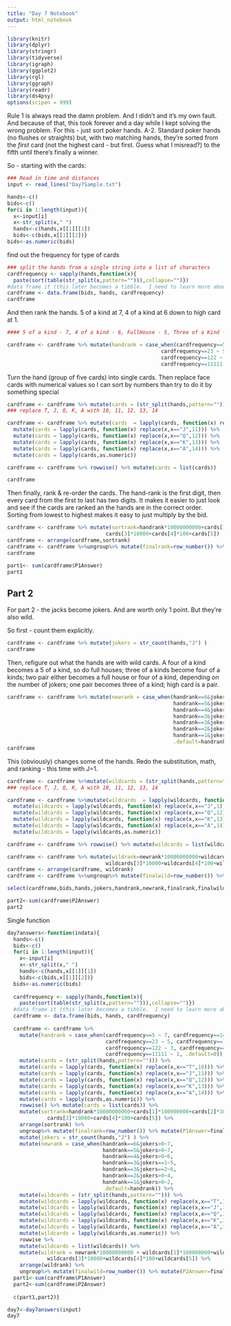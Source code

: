 ```yaml
---
title: "Day 7 Notebook"
output: html_notebook
---
```

```r
library(knitr)
library(dplyr)
library(stringr)
library(tidyverse)
library(igraph)
library(ggplot2)
library(rgl)
library(ggraph)
library(readr)
library(ds4psy)
options(scipen = 999)
```

Rule 1 is always read the damn problem.  And I didn't and it's my own fault. And because of that, this took forever and a day while I kept solving the wrong problem.  For this - just sort poker hands. A-2. Standard poker hands (no flushes or straights) but, with two matching hands, they're sorted from the *first* card (not the highest card - but first. Guess what I misread?) to the fifth until there's finally a winner.

So - starting with the cards:


```r
### Read in time and distances
input <- read_lines("Day7Sample.txt")

hands<-c()
bids<-c()
for(i in 1:length(input)){
  x<-input[i]
  x<-str_split(x," ")
  hands<-c(hands,x[[1]][1])
  bids<-c(bids,x[[1]][2])}
bids<-as.numeric(bids)
```

find out the frequency for type of cards
```r
### split the hands from a single string into a list of characters
cardfrequency <- sapply(hands,function(x){
  paste(sort(table(str_split(x,pattern=""))),collapse="")})
#data frame it (this later becomes a tibble.  I need to learn more about that - but I'm not complaining)
cardframe <- data.frame(bids, hands, cardfrequency)
cardframe
```
And then rank the hands. 5 of a kind at 7, 4 of a kind at 6 down to high card at 1.
```r
#### 5 of a kind - 7, 4 of a kind - 6, FullHouse - 5, Three of a Kind - 4, 2 pair -3 1 pair 2 - high card 1.  The default is there so that I can scan later and make sure I didn't mess anything up.  Nothing should be 0.

cardframe <- cardframe %>% mutate(handrank = case_when(cardfrequency==5 ~ 7, cardfrequency==14 ~ 6,
                                                  cardfrequency==23 ~ 5, cardfrequency==113 ~ 4,
                                                  cardfrequency==122 ~ 3, cardfrequency==1112 ~ 2,
                                                  cardfrequency==11111 ~ 1, .default=0))
```

Turn the hand (group of five cards) into single cards.  Then replace face cards with numerical values so I can sort by numbers than try to do it by something special

```r
cardframe <- cardframe %>% mutate(cards = (str_split(hands,pattern="")))
### replace T, J, Q, K, A with 10, 11, 12, 13, 14

cardframe <- cardframe %>% mutate(cards  = lapply(cards, function(x) replace(x,x=="T",10))) %>%
  mutate(cards = lapply(cards, function(x) replace(x,x=="J",11))) %>%
  mutate(cards = lapply(cards, function(x) replace(x,x=="Q",12))) %>%
  mutate(cards = lapply(cards, function(x) replace(x,x=="K",13))) %>%
  mutate(cards = lapply(cards, function(x) replace(x,x=="A",14))) %>%
  mutate(cards = lapply(cards,as.numeric))

cardframe <- cardframe %>% rowwise() %>% mutate(cards = list(cards))

cardframe
```

Then finally, rank & re-order the cards. The hand-rank is the first digit, then every card from the first to last has two digits.  It makes it easier to just look and see if the cards are ranked an the hands are in the correct order.  Sorting from lowest to highest makes it easy to just multiply by the bid.

```r
cardframe <- cardframe %>% mutate(sortrank=handrank*10000000000+cards[1]*100000000+cards[2]*1000000+
                                cards[3]*10000+cards[4]*100+cards[5])
cardframe <- arrange(cardframe,sortrank)
cardframe <- cardframe %>%ungroup%>% mutate(finalrank=row_number()) %>% mutate(P1Answer=finalrank*bids)
cardframe

part1<- sum(cardframe$P1Answer)
part1
```

## Part 2
For part 2 - the jacks become jokers.  And are worth only 1 point.  But they're also wild.

So first - count them explicitly.

```r
cardframe <- cardframe %>% mutate(jokers = str_count(hands,"J") )
cardframe
```
Then, refigure out what the hands are with wild cards.
A four of a kind becomes a 5 of a kind, so do full houses; three of a kinds become four of a kinds; two pair either becomes a full house or four of a kind, depending on the number of jokers; one pair becomes three of a kind; high card is a pair.
```r
cardframe <- cardframe %>% mutate(newrank = case_when(handrank==6&jokers>0~7,
                                                      handrank==5&jokers>0~7,
                                                      handrank==4&jokers>0~6,
                                                      handrank==3&jokers==1~5,
                                                      handrank==3&jokers==2~6,
                                                      handrank==2&jokers>0~4,
                                                      handrank==1&jokers>0~2,
                                                      .default=handrank))
cardframe
```
This (obviously) changes some of the hands.
Redo the substitution, math, and ranking - this time with J=1.
```r
cardframe <- cardframe %>%mutate(wildcards = (str_split(hands,pattern="")))
### replace T, J, Q, K, A with 10, 11, 12, 13, 14

cardframe <- cardframe %>%mutate(wildcards  = lapply(wildcards, function(x) replace(x,x=="T",10))) %>%
  mutate(wildcards = lapply(wildcards, function(x) replace(x,x=="J",1))) %>%
  mutate(wildcards = lapply(wildcards, function(x) replace(x,x=="Q",12))) %>%
  mutate(wildcards = lapply(wildcards, function(x) replace(x,x=="K",13))) %>%
  mutate(wildcards = lapply(wildcards, function(x) replace(x,x=="A",14))) %>%
  mutate(wildcards = lapply(wildcards,as.numeric))

cardframe <- cardframe %>% rowwise() %>% mutate(wildcards = list(wildcards))

cardframe <- cardframe %>% mutate(wildrank=newrank*10000000000+wildcards[1]*100000000+wildcards[2]*1000000+
                                wildcards[3]*10000+wildcards[4]*100+wildcards[5])
cardframe <- arrange(cardframe, wildrank)
cardframe <- cardframe %>%ungroup%>% mutate(finalwild=row_number()) %>% mutate(P2Answer=finalwild*bids)

select(cardframe,bids,hands,jokers,handrank,newrank,finalrank,finalwild,P1Answer,P2Answer)

part2<-sum(cardframe$P2Answer)
part2
```

Single function

```r
day7answers<-function(indata){
  hands<-c()
  bids<-c()
  for(i in 1:length(input)){
    x<-input[i]
    x<-str_split(x," ")
    hands<-c(hands,x[[1]][1])
    bids<-c(bids,x[[1]][2])}
  bids<-as.numeric(bids)  
  
  cardfrequency <- sapply(hands,function(x){
    paste(sort(table(str_split(x,pattern=""))),collapse="")})
  #data frame it (this later becomes a tibble.  I need to learn more about that - but I'm not complaining)
  cardframe <- data.frame(bids, hands, cardfrequency)
  
  cardframe <- cardframe %>% 
    mutate(handrank = case_when(cardfrequency==5 ~ 7, cardfrequency==14 ~ 6,
                                cardfrequency==23 ~ 5, cardfrequency==113 ~ 4,
                                cardfrequency==122 ~ 3, cardfrequency==1112 ~ 2,
                                cardfrequency==11111 ~ 1, .default=0)) %>%
    mutate(cards = (str_split(hands,pattern=""))) %>%
    mutate(cards = lapply(cards, function(x) replace(x,x=="T",10))) %>%
    mutate(cards = lapply(cards, function(x) replace(x,x=="J",11))) %>%
    mutate(cards = lapply(cards, function(x) replace(x,x=="Q",12))) %>%
    mutate(cards = lapply(cards, function(x) replace(x,x=="K",13))) %>%
    mutate(cards = lapply(cards, function(x) replace(x,x=="A",14))) %>%
    mutate(cards = lapply(cards,as.numeric)) %>%
    rowwise() %>% mutate(cards = list(cards)) %>%
    mutate(sortrank=handrank*10000000000+cards[1]*100000000+cards[2]*1000000+
             cards[3]*10000+cards[4]*100+cards[5]) %>%
    arrange(sortrank) %>%
    ungroup%>% mutate(finalrank=row_number()) %>% mutate(P1Answer=finalrank*bids) %>%
    mutate(jokers = str_count(hands,"J") ) %>%
    mutate(newrank = case_when(handrank==6&jokers>0~7,
                               handrank==5&jokers>0~7,
                               handrank==4&jokers>0~6,
                               handrank==3&jokers==1~5,
                               handrank==3&jokers==2~6,
                               handrank==2&jokers>0~4,
                               handrank==1&jokers>0~2,
                               .default=handrank)) %>%
    mutate(wildcards = (str_split(hands,pattern=""))) %>%
    mutate(wildcards = lapply(wildcards, function(x) replace(x,x=="T",10))) %>%
    mutate(wildcards = lapply(wildcards, function(x) replace(x,x=="J",1))) %>%
    mutate(wildcards = lapply(wildcards, function(x) replace(x,x=="Q",12))) %>%
    mutate(wildcards = lapply(wildcards, function(x) replace(x,x=="K",13))) %>%
    mutate(wildcards = lapply(wildcards, function(x) replace(x,x=="A",14))) %>%
    mutate(wildcards = lapply(wildcards,as.numeric)) %>%
    rowwise %>%
    mutate(wildcards = list(wildcards)) %>%
    mutate(wildrank = newrank*10000000000 + wildcards[1]*100000000+wildcards[2]*1000000+
             wildcards[3]*10000+wildcards[4]*100+wildcards[5]) %>%
    arrange(wildrank) %>%
    ungroup%>% mutate(finalwild=row_number()) %>% mutate(P2Answer=finalwild*bids)
  part1<-sum(cardframe$P1Answer)
  part2<-sum(cardframe$P2Answer)
  
  c(part1,part2)}
```

```r
day7<-day7answers(input)
day7

```